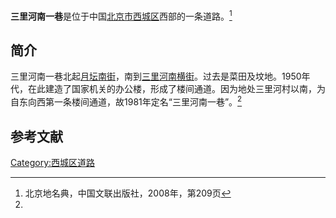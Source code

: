 {{Coord|39.9126886|116.3428648|type:landmark_region:CN-11_source:GoogleMaps|display=title}}
{{Infobox China Road
|路牌类型 = Beijing
|道路方向 = NS
|中文道路名称 = 三里河南一巷
|道路名称拼音 = SANLIHENANYI XIANG
|图片 =
|图片说明 = 
|道路属性 = 
|道路总长度 = 
|车速限制 = 
|行车线数量 = 
|所在地区 = [[北京市|北京市]][[西城区|西城区]]
|起点 =[[月坛南街|月坛南街]]
|终点 =[[三里河南横街|三里河南横街]]
|路段主要建筑 =
}}

'''三里河南一巷'''是位于中国[[北京市|北京市]][[西城区|西城区]]西部的一条道路。<ref name=bjdmd>北京地名典，中国文联出版社，2008年，第209页</ref>

==简介==
三里河南一巷北起[[月坛南街|月坛南街]]，南到[[三里河南横街|三里河南横街]]。过去是菜田及坟地。1950年代，在此建造了国家机关的办公楼，形成了楼间通道。因为地处三里河村以南，为自东向西第一条楼间通道，故1981年定名“三里河南一巷”。<ref name=bjdmd/>

==参考文献==
{{reflist}}

[[Category:西城区道路|Category:西城区道路]]